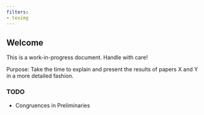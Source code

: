 ```yaml
---
filters:
- teximg
---
```


## Welcome {.unnumbered .unlisted}

::: {.callout-warning}
This is a work-in-progress document. Handle with care!
:::

Purpose: Take the time to explain and present the results of papers X and Y in a more detailed fashion.

### TODO

- Congruences in Preliminaries
